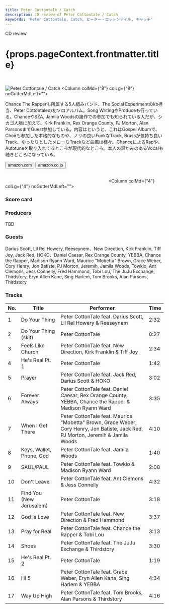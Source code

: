 ```yaml
---
title: Peter Cottontale / Catch
description: CD review of Peter Cottontale / Catch
keywords: 'Peter Cottontale, Catch, ピーター・コットンテイル, キャッチ'
---
```



<p className="largeP">CD review</p>
<h1 className="h1--no--margin">{props.pageContext.frontmatter.title}</h1>

<br/>
<Row  className="image-card-group">
	<Column colMd={"4"} colLg={"4"} noGutterMdLeft="">
       <ImageCard>

![Peter Cottontale / Catch](../../images/cd/petercottontale1L.jpg) 
</ImageCard>
	</Column>
	<Column colMd={"8"} colLg={"8"} noGutterMdLeft="">
	<p>
	Chance The Rapperも所属する5人組みバンド、The Social Experimentのkb担当、Peter Cottontaleの初ソロアルバム。Song WritingやProduceも行っている。ChanceやSZA, Jamila Woodsの諸作での参加でも知られている人だが、シカゴ人脈に加えて、Kirk Franklin, Rex Orange County, PJ Morton, Alan ParsonsまでGuest参加している。内容はというと、これはGospel Albumで、Choirも参加した本格的なものや、ノリの良いFunkなTrack, Brassが気持ち良いTrack、ゆったりとしたメローなTrackなど曲風は様々。ChanceによるRapや、Autotuneを取り入れてるところが現代的なところ。本人の温かみのあるVocalも聴きどころになっている。
	</p>
	<div>
	    <Button href="https://amzn.to/2XhGtzP" kind="primary" size="small" renderIcon={ArrowUpRight24}>
          amazon.com
        </Button>
        <Button href="https://amzn.to/3gD9hKN" kind="secondary" size="small" renderIcon={ArrowUpRight24}>
          amazon.co.jp
        </Button>
	</div>
	<a style="display:inline-block;overflow:hidden;background:url(https://linkmaker.itunes.apple.com/ja-jp/lockup.svg?releaseDate=2020-04-17&kind=album&bubble=apple_music&style=mono-black) no-repeat;width:180px;height:45px;" href="https://geo.music.apple.com/jp/album/catch/1507296447?mt=1&app=music&ls=1&at=11lcug"></a>
	<a style="display:inline-block;overflow:hidden;background:url(https://linkmaker.itunes.apple.com/ja-jp/badge-lrg.svg?releaseDate=2020-04-17T00:00:00Z&kind=album&bubble=itunes_music) no-repeat;width:140px;height:45px;" href="https://geo.music.apple.com/jp/album/catch/1507296447?app=itunes&at=11lcug"></a>
	</Column>
</Row>
<Row >
	<Column colMd={"4"} colLg={"4"} noGutterMdLeft="">
<div>
    <h3>Score card</h3>
	<SliderJS1 value="4" />
    <SliderJS2 value="2" />
	<SliderJS3 value="1" />
    <SliderJS4 value="9" />
</div>
</Column>
<Column colMd={"8"} colLg={"8"} noGutterMdLeft="">
<div>
<h3>Producers</h3>
<p>TBD</p>
<h3>Guests</h3>
<p>
Darius Scott, Lil Rel Howery, Reeseynem、New Direction, Kirk Franklin, Tiff Joy, Jack Red, HOKO、Daniel Caesar, Rex Orange County, YEBBA, Chance the Rapper, Madison Ryann Ward, Maurice &quot;Mobetta&quot; Brown, Grace Weber, Cory Henry, Jon Batiste, PJ Morton, Jeremih, Jamila Woods, Towkio, Ant Clemons, Jess Connelly, Fred Hammond, Tobi Lou, The JuJu Exchange, Thirdstory, Eryn Allen Kane, Sing Harlem, Tom Brooks, Alan Parsons, Thirdstory
</p>
</div>
</Column>
</Row>

<h3>Tracks</h3>

| No. |	Title	                 |	Performer	                                                                                                                     | Time |
| --- |	------------------------ | --------------------------------------------------------------------------------------------------------------------------------- | ---- |
| 1	  |	Do Your Thing	         | Peter CottonTale feat. Darius Scott, Lil Rel Howery & Reeseynem	                                                                 | 2:32 |
| 2	  |	Do Your Thing (skit)	 | Peter CottonTale	                                                                                                                 | 0:27 |
| 3	  |	Feels Like Church	     | Peter CottonTale feat. New Direction, Kirk Franklin & Tiff Joy	                                                                 | 2:34 |
| 4	  |	He's Real Pt. 1	         | Peter CottonTale	                                                                                                                 | 1:42 |
| 5	  |	Prayer	                 | Peter CottonTale feat. Jack Red, Darius Scott & HOKO	                                                                             | 3:02 |
| 6	  |	Forever Always	         | Peter CottonTale feat. Daniel Caesar, Rex Orange County, YEBBA, Chance the Rapper & Madison Ryann Ward	                         | 3:35 |
| 7	  |	When I Get There	     | Peter CottonTale feat. Maurice "Mobetta" Brown, Grace Weber, Cory Henry, Jon Batiste, Jack Red, PJ Morton, Jeremih & Jamila Woods | 4:10 |
| 8	  |	Keys, Wallet, Phone, God | Peter CottonTale feat. Jamila Woods	                                                                                             | 1:40 |
| 9	  |	SAUL/PAUL	             | Peter CottonTale feat. Towkio & Madison Ryann Ward	                                                                             | 2:08 |
| 10  |	Don't Leave	             | Peter CottonTale feat. Ant Clemons & Jess Connelly	                                                                             | 4:32 |
| 11  |	Find You (New Jerusalem) | Peter CottonTale	                                                                                                                 | 3:18 |
| 12  |	God Is Love	             | Peter CottonTale feat. New Direction & Fred Hammond	                                                                             | 3:37 |
| 13  |	Pray for Real	         | Peter CottonTale feat. Chance the Rapper & Tobi Lou	                                                                             | 3:13 |
| 14  |	Shoes	                 | Peter CottonTale feat. The JuJu Exchange & Thirdstory	                                                                         | 3:30 |
| 15  |	He's Real Pt. 2	         | Peter CottonTale	                                                                                                                 | 1:19 |
| 16  |	Hi 5	                 | Peter CottonTale feat. Grace Weber, Eryn Allen Kane, Sing Harlem & YEBBA	                                                         | 4:34 |
| 17  |	Way Up High	             | Peter CottonTale feat. Tom Brooks, Alan Parsons & Thirdstory	                                                                     | 4:16 |
